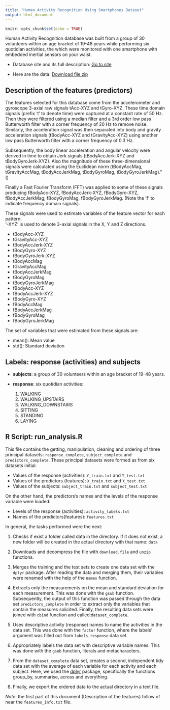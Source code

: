 ---
title: "Human Activity Recognition Using Smartphones Dataset"
output: html_document
---

```{r setup, include=FALSE}
knitr::opts_chunk$set(echo = TRUE)
```


Human Activity Recognition database was built from a group of 30 volunteers within an age bracket of 19-48 years while performing six quotidian activities, the which were monitored with one smartphone with embedded inertial sensors on your waist.

- Database site and its full description:
[Go to site](http://archive.ics.uci.edu/ml/datasets/Human+Activity+Recognition+Using+Smartphones)

- Here are the data:
[Download file zip](https://d396qusza40orc.cloudfront.net/getdata%2Fprojectfiles%2FUCI%20HAR%20Dataset.zip)

## Description of the features (predictors)

<div class=text-justify>
The features selected for this database come from the accelerometer and gyroscope 3-axial raw signals tAcc-XYZ and tGyro-XYZ. These time domain signals (prefix 't' to denote time) were captured at a constant rate of 50 Hz. Then they were filtered using a median filter and a 3rd order low pass Butterworth filter with a corner frequency of 20 Hz to remove noise. Similarly, the acceleration signal was then separated into body and gravity acceleration signals (tBodyAcc-XYZ and tGravityAcc-XYZ) using another low pass Butterworth filter with a corner frequency of 0.3 Hz. 

Subsequently, the body linear acceleration and angular velocity were derived in time to obtain Jerk signals (tBodyAccJerk-XYZ and tBodyGyroJerk-XYZ). Also the magnitude of these three-dimensional signals were calculated using the Euclidean norm (tBodyAccMag, tGravityAccMag, tBodyAccJerkMag, tBodyGyroMag, tBodyGyroJerkMag)." () 

Finally a Fast Fourier Transform (FFT) was applied to some of these signals producing fBodyAcc-XYZ, fBodyAccJerk-XYZ, fBodyGyro-XYZ, fBodyAccJerkMag, fBodyGyroMag, fBodyGyroJerkMag. (Note the 'f' to indicate frequency domain signals). 

These signals were used to estimate variables of the feature vector for each pattern:  
'-XYZ' is used to denote 3-axial signals in the X, Y and Z directions.

- tBodyAcc-XYZ
- tGravityAcc-XYZ
- tBodyAccJerk-XYZ
- tBodyGyro-XYZ
- tBodyGyroJerk-XYZ
- tBodyAccMag
- tGravityAccMag
- tBodyAccJerkMag
- tBodyGyroMag
- tBodyGyroJerkMag
- fBodyAcc-XYZ
- fBodyAccJerk-XYZ
- fBodyGyro-XYZ
- fBodyAccMag
- fBodyAccJerkMag
- fBodyGyroMag
- fBodyGyroJerkMag

The set of variables that were estimated from these signals are: 

- mean(): Mean value
- std(): Standard deviation

## Labels: response (activities) and subjects

- **subjects**: a group of 30 volunteers within an age bracket of 19-48 years.

- **response**: six quotidian activities:

  1. WALKING
  2. WALKING_UPSTAIRS
  3. WALKING_DOWNSTAIRS
  4. SITTING
  5. STANDING
  6. LAYING

## R Script: run_analysis.R

This file contains the getting, manipulation, cleaning and ordering of three principal datasets: `response_complete`, `subject_complete` and `predictors_complete`. These principal datasets were formed as from six datasets initial:

 - Values of the response (activities): `Y_train.txt` and `Y_test.txt`
 - Values of the predictors (features): `X_train.txt` and `X_test.txt`
 - Values of the subjects: `subject_train.txt` and `subject_test.txt`
 
On the other hand, the predictors's names and the levels of the response variable were loaded:

 - Levels of the response (activities): `activity_labels.txt`
 - Names of the predictors(features): `features.txt`
 
In general, the tasks performed were the next:

 1. Checks if exist a folder called data in the directory. If it does not exist, a new folder will be created in the actual directory with that name: `data`
 
 2. Downloads and decompress the file with `download.file` and `unzip` functions.
 
 3. Merges the training and the test sets to create one data set with the `dplyr` package. After reading the data and merging them, their variables were renamed with the help of     the `names` function. 
 
 4. Extracts only the measurements on the mean and standard deviation for each measurement. This was done with the `gsub` function. Subsequently, the output of this function was     passed through the data set `predictors_complete` in order to extract only the variables that contain the measures solicited. Finally, the resulting data sets were joined       with `cbind` function and called:`dataset_complete`.
 
 5. Uses descriptive activity (response) names to name the activities in the data set. This was done with the `factor` function, where the labels' argument was filled out from       `labels_response` data set.
 
 6. Appropriately labels the data set with descriptive variable names. This was done with the `gsub` function, literals and metacharacters.
 
 7. From the `dataset_complete` data set, creates a second, independent tidy data set with the average     of each variable for each activity and each subject. Here, we used the     [dplyr](https://dplyr.tidyverse.org/) package, specifically the functions group_by, summarise, across and everything.
 
 8. Finally, we export the ordered data to the actual directory in a text file.
</div> 

*Note*: the first part of this document (Description of the features) follow of near the `features_info.txt` file.
